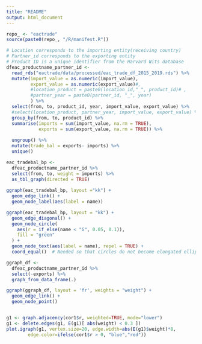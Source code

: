 ```yaml
---
title: "README"
output: html_document
---
```


```r
repo_ <- "eactrade"
source(paste0(repo_, "/R/manifest.R"))
```

```r
# Location corresponds to the importing entity(receiving country)
# Partner_id corresponds to the exporting entity
# Product ID is a unique identifier from the Harvard Wits database
dfeac_productname_partner_id <- 
  read_rds("eactrade/data/processed/eac_trade_df_2015_2019.rds") %>%
  mutate(import_value = as.numeric(import_value), 
         export_value = as.numeric(export_value)#,
         #location_product = paste0(location_id,"_", product_id)# ,
         #partner_year = paste0(partner_id, "_", year)
         ) %>%
  select(from, to, product_id, year, import_value, export_value) %>%
  #select(location_product, partner_year, import_value, export_value) %>%
  group_by(from, to, product_id) %>%
  summarise(imports = sum(import_value, na.rm = TRUE), 
            exports = sum(export_value, na.rm = TRUE)) %>%
  
  ungroup() %>%
  mutate(trade_bal = exports- imports) %>%
  unique() 

eac_tradebal_bp <-  
  dfeac_productname_partner_id %>%
  select(from, to, weight = imports) %>%
  as_tbl_graph(directed = TRUE)
  
ggraph(eac_tradebal_bp, layout ="kk") +
  geom_edge_link() +
  geom_node_label(aes(label = name))

ggraph(eac_tradebal_bp, layout = "kk") +
  geom_edge_diagonal() +
  geom_node_circle(
    aes(r = if_else(name < "G", 0.05, 0.1)),
    fill = "green"
  ) +
  geom_node_text(aes(label = name), repel = TRUE) +
  coord_equal()  # Needed so that circles do not become elongated ellipses

```


```r
ggraph_df <- 
  dfeac_productname_partner_id %>% 
  select(-exports) %>%
  graph_from_data_frame(.)

ggraph(ggraph_df, layout = 'fr', weights = "weight") + 
  geom_edge_link() + 
  geom_node_point()


g1 <- graph.adjacency(cor1$r, weighted=TRUE, mode="lower")
g1 <- delete.edges(g1, E(g1)[ abs(weight) < 0.3 ])
plot.igraph(g1, vertex.size=20, edge.width=abs(E(g1)$weight)*8, 
        edge.color=ifelse(cor1$r > 0, "blue","red"))
```
